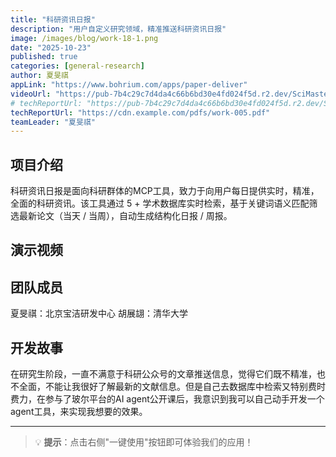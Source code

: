 ```yaml
---
title: "科研资讯日报"
description: "用户自定义研究领域，精准推送科研资讯日报"
image: /images/blog/work-18-1.png
date: "2025-10-23"
published: true
categories: [general-research]
author: 夏旻祺
appLink: "https://www.bohrium.com/apps/paper-deliver"
videoUrl: "https://pub-7b4c29c7d4da4c66b6bd30e4fd024f5d.r2.dev/SciMaster-competition/work-video-18.mp4"
# techReportUrl: "https://pub-7b4c29c7d4da4c66b6bd30e4fd024f5d.r2.dev/SciMaster-competition/work-report-18.pdf"
techReportUrl: "https://cdn.example.com/pdfs/work-005.pdf"
teamLeader: "夏旻祺"
---
```


## 项目介绍

科研资讯日报是面向科研群体的MCP工具，致力于向用户每日提供实时，精准，全面的科研资讯。该工具通过 5 + 学术数据库实时检索，基于关键词语义匹配筛选最新论文（当天 / 当周），自动生成结构化日报 / 周报。

## 演示视频

<VideoPlayer
  src="https://pub-7b4c29c7d4da4c66b6bd30e4fd024f5d.r2.dev/SciMaster-competition/work-video-18.mp4"
  poster="/images/blog/work-18-2.png"
/>

## 团队成员

夏旻祺：北京宝洁研发中心
胡展翃：清华大学

## 开发故事

在研究生阶段，一直不满意于科研公众号的文章推送信息，觉得它们既不精准，也不全面，不能让我很好了解最新的文献信息。但是自己去数据库中检索又特别费时费力，在参与了玻尔平台的AI agent公开课后，我意识到我可以自己动手开发一个agent工具，来实现我想要的效果。

---

> 💡 **提示**：点击右侧"一键使用"按钮即可体验我们的应用！
